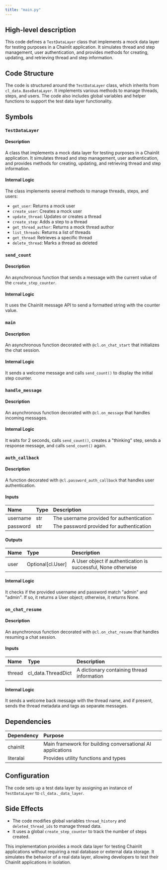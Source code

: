 ```yaml
---
title: "main.py"
---
```


## High-level description
This code defines a `TestDataLayer` class that implements a mock data layer for testing purposes in a Chainlit application. It simulates thread and step management, user authentication, and provides methods for creating, updating, and retrieving thread and step information.

## Code Structure
The code is structured around the `TestDataLayer` class, which inherits from `cl_data.BaseDataLayer`. It implements various methods to manage threads, steps, and users. The code also includes global variables and helper functions to support the test data layer functionality.

## Symbols

### `TestDataLayer`
#### Description
A class that implements a mock data layer for testing purposes in a Chainlit application. It simulates thread and step management, user authentication, and provides methods for creating, updating, and retrieving thread and step information.

#### Internal Logic
The class implements several methods to manage threads, steps, and users:
- `get_user`: Returns a mock user
- `create_user`: Creates a mock user
- `update_thread`: Updates or creates a thread
- `create_step`: Adds a step to a thread
- `get_thread_author`: Returns a mock thread author
- `list_threads`: Returns a list of threads
- `get_thread`: Retrieves a specific thread
- `delete_thread`: Marks a thread as deleted

### `send_count`
#### Description
An asynchronous function that sends a message with the current value of the `create_step_counter`.

#### Internal Logic
It uses the Chainlit message API to send a formatted string with the counter value.

### `main`
#### Description
An asynchronous function decorated with `@cl.on_chat_start` that initializes the chat session.

#### Internal Logic
It sends a welcome message and calls `send_count()` to display the initial step counter.

### `handle_message`
#### Description
An asynchronous function decorated with `@cl.on_message` that handles incoming messages.

#### Internal Logic
It waits for 2 seconds, calls `send_count()`, creates a "thinking" step, sends a response message, and calls `send_count()` again.

### `auth_callback`
#### Description
A function decorated with `@cl.password_auth_callback` that handles user authentication.

#### Inputs
| Name | Type | Description |
|:-----|:-----|:------------|
| username | str | The username provided for authentication |
| password | str | The password provided for authentication |

#### Outputs
| Name | Type | Description |
|:-----|:-----|:------------|
| user | Optional[cl.User] | A User object if authentication is successful, None otherwise |

#### Internal Logic
It checks if the provided username and password match "admin" and "admin". If so, it returns a User object; otherwise, it returns None.

### `on_chat_resume`
#### Description
An asynchronous function decorated with `@cl.on_chat_resume` that handles resuming a chat session.

#### Inputs
| Name | Type | Description |
|:-----|:-----|:------------|
| thread | cl_data.ThreadDict | A dictionary containing thread information |

#### Internal Logic
It sends a welcome back message with the thread name, and if present, sends the thread metadata and tags as separate messages.

## Dependencies
| Dependency | Purpose |
|:-----------|:--------|
| chainlit | Main framework for building conversational AI applications |
| literalai | Provides utility functions and types |

## Configuration
The code sets up a test data layer by assigning an instance of `TestDataLayer` to `cl_data._data_layer`.

## Side Effects
- The code modifies global variables `thread_history` and `deleted_thread_ids` to manage thread data.
- It uses a global `create_step_counter` to track the number of steps created.

This implementation provides a mock data layer for testing Chainlit applications without requiring a real database or external data storage. It simulates the behavior of a real data layer, allowing developers to test their Chainlit applications in isolation.
